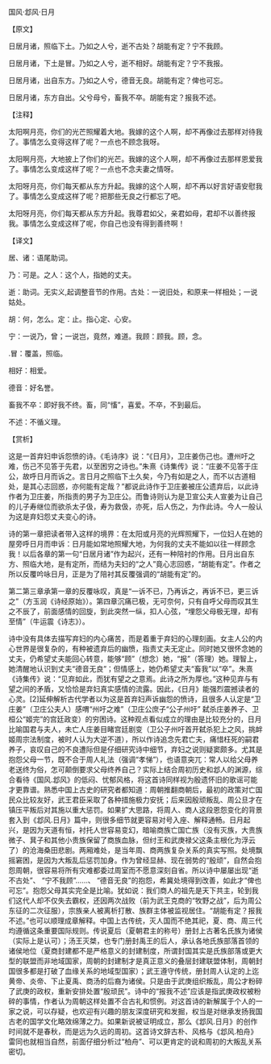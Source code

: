 

国风·邶风·日月

【原文】

日居月诸，照临下土。乃如之人兮，逝不古处？胡能有定？宁不我顾。

日居月诸，下土是冒。乃如之人兮，逝不相好。胡能有定？宁不我报。

日居月诸，出自东方。乃如之人兮，德音无良。胡能有定？俾也可忘。

日居月诸，东方自出。父兮母兮，畜我不卒。胡能有定？报我不述。

【注释】

太阳啊月亮，你们的光芒照耀着大地。我嫁的这个人啊，却不再像过去那样对待我了。事情怎么变得这样了呢？一点也不顾念我呀。

太阳啊月亮，大地披上了你们的光芒。我嫁的这个人啊，却不再像过去那样恩爱我了。事情怎么变成这样了呢？一点也不念夫妻之情呀。

太阳呀月亮，你们每天都从东方升起。我嫁的这个人啊，却不再以好言好语安慰我了。事情怎么变成这样了呢？把那些无良之行都忘了吧。

太阳呀月亮，你们每天都从东方升起。我尊君如父，亲君如母，君却不以善终报我。事情怎么变成这样了呢，你自己也没有得到善终啊！

【译文】

居、诸：语尾助词。

乃：可是。之人：这个人，指她的丈夫。

逝：助词。无实义,起调整音节的作用。古处：一说旧处，和原来一样相处；一说姑处。

胡：何，怎么。定：止。指心定、心安。

宁：一说乃，曾；一说岂，竟然，难道。我顾：顾我。顾，念。

.冒：覆盖，照临。

相好：相爱。

德音：好名誉。

畜我不卒：即好我不终。畜，同“慉”，喜爱。不卒，不到最后。

不述：不循义理。

【赏析】

这是一首弃妇申诉怨愤的诗。《毛诗序》说：“《日月》，卫庄姜伤己也。遭州吁之难，伤己不见答于先君，以至困穷之诗也。”朱熹《诗集传》说：“庄姜不见答于庄公，故呼日月而诉之。言日月之照临下土久矣，今乃有如是之人，而不以古道相处，是其心志回惑，亦何能有定哉？”都说此诗作于卫庄姜被庄公遗弃后，以此诗作者为卫庄姜，所指责的男子为卫庄公。而鲁诗则认为是卫宣公夫人宣姜为让自己的儿子寿继位而欲杀太子伋，寿为救伋，亦死，后人伤之，为作此诗。今人一般认为这是弃妇怨丈夫变心的诗。

诗的第一章把读者带入这样的境界：在太阳或月亮的光辉照耀下，一位妇人在她的屋旁呼日月而申诉：日月能如常地照耀大地，为何我的丈夫不能如以往一样顾念我！以后各章的第一句“日居月诸”作为起兴，还有一种陪衬的作用。日月出自东方、照临大地，是有定所，而结为夫妇的“之人”竟心志回惑，“胡能有定”。作者之所以反覆吟咏日月，正是为了陪衬其反覆强调的“胡能有定”的。

第二第三章承第一章的反覆咏叹，真是“一诉不已，乃再诉之，再诉不已，更三诉之”（方玉润《诗经原始》）。第四章沉痛已极，无可奈何，只有自呼父母而叹其生之不辰了，前面感情的回旋，到此突然一纵，扣人心弦，“埋怨父母极无理，却有至情”（牛运震《诗志》）。

诗中没有具体去描写弃妇的内心痛苦，而是着重于弃妇的心理刻画。女主人公的内心世界是很复杂的，有种被遗弃后的幽愤，指责丈夫无定止。同时她又很怀念她的丈夫，仍希望丈夫能回心转意，能够“顾”（想念）她，“报”（答理）她。理智上，她清醒地认识到丈夫“德音无良”；但情感上，她仍希望丈夫“畜我”以“卒”。朱熹《诗集传》说：“见弃如此，而犹有望之之意焉。此诗之所为厚也。”这种见弃与有望之间的矛盾，又恰恰是弃妇真实感情的流露。因此，《日月》能强烈震撼读者的心灵。[2]延伸解析古代学者以为这是首弃妇声诉幽怨的愤诗，且很多人认定是“卫庄姜”（卫庄公夫人）感喟“州吁之难”（卫庄公庶子“公子州吁” 弑杀庄姜养子、卫桓公“姬完”的宫廷政变）的穷困诗。这种观点看似成立的理由是比较充分的，日月比喻国君与夫人，未亡人庄姜目睹宫廷剧变（卫公子州吁首开弑杀犯上之风，挑衅姬周宗法制度，被时人认为大逆不道），所以作诗追念先君亡夫，痛惜枉死的嗣君养子，哀叹自己的不良遭际但是仔细研究诗中细节，弃妇之说则疑窦颇多。尤其是抱怨父母一节，既不合于周人礼法（强调“孝悌”），也语意突兀：常人以给父母养老送终为俗，怎可颠倒要求父母终养自己？实际上结合周初历史和邶人的渊源，综合看待《国风.邶风》的低闷、忧郁风格，将这首诗同样视为殷遗怀旧的歌谣可能才更靠谱。熟悉中国上古史的研究者都知道：周朝推翻商朝后，最初的政策对亡国民众比较友好，武王君臣采取了各种措施极力安抚；后来因殷顽叛乱、周公旦才在镇压平叛后对其施以重大惩罚。如果扩大思路，将周人、商人这段恩怨变化的背景套入到《邶风.日月》篇中，则很多细节就更容易对号入座、解释通畅。日月起兴，是因为天道有恒，衬托人世容易变幻，暗喻商族亡国亡族（没有灭族，大贵族微子、萁子和其他小贵族保留了商族血脉，但纣王和武庚禄父这条主根化为浮云了）的沧海桑田悲剧。两厢难处，是当年周、商两族复杂关系的真实写照。处境飘摇窘困，是因为大叛乱后惩罚加身。作为曾经显赫、现在弱势的“殷顽”，自然会抱怨周朝，很容易将所有灾难都委过周室而不愿意深刻自省。所以诗中屡屡出现“逝不古处”、 “宁不我顾”……、 “德音无良”的抱怨，希冀处境得到改善，如此才“俾也可忘”。抱怨父母其实完全是比喻。犹如说：我们商人的祖先是天下共主，轮到我们这代人却不仅失去霸权，还因两次战败（前为武王克商的“牧野之战”，后为周公东征的二次征服），宗族亲人被离析打散、族群主体被监视居住。“胡能有定？报我不述。”也可以顺理成章解释。中国上古传统，灭人国而不绝其祀，夏、商、周三代均遵循这条重要国际规则。传说夏后（夏朝君主的称号）册封上古著名氏族为诸侯（实际上是认可）；汤王灭桀，也专门册封禹王的后人，承认各地氏族部落首领的诸侯地位（夏商封建都不是严格意义的封建制度，所谓封国其实是氏族部落或更大型的联盟而非地域国家，周朝的封建制才是真正意义的叠层封建联盟体制，周朝封国很多都是打破了血缘关系的地域型国家）；武王遵守传统，册封周人认定的上迄黄帝、炎帝、下止夏禹、商汤的后裔为诸侯。只是由于武庚组织叛乱，周公才粉碎了武庚的政权，重新安排处置“殷顽民”。诗中的“报我不述”应该是指武庚政权被粉碎的事情，作者认为周朝这样处置不合古礼和惯例。对这首诗的新解属于个人的一家之说，可以存疑，也欢迎有兴趣的朋友深度研究和发掘，权当是对继承发扬我国古老的国学文化略效绵薄之力。如果新说被证明成立，那么《邶风.日月》的创作时间就不是春秋，而是远为久远的周初。这首诗文辞古朴、风格与《邶风.柏舟》雷同也就相当自然，前面仔细分析过“柏舟”、可以更肯定的说和周初的大叛乱关系密切。

